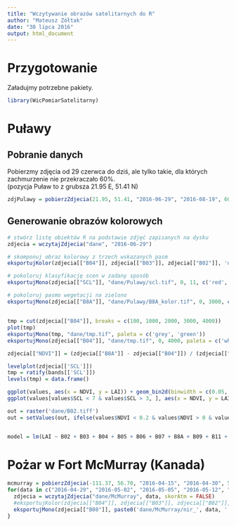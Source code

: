 ```yaml
---
title: "Wczytywanie obrazów satelitarnych do R"
author: "Mateusz Zółtak"
date: "30 lipca 2016"
output: html_document
---
```


# Przygotowanie

Załadujmy potrzebne pakiety.

```r
library(WicPomiarSatelitarny)
```

# Puławy

## Pobranie danych

Pobierzmy zdjęcia od 29 czerwca do dziś, ale tylko takie, dla których zachmurzenie nie przekraczało 60%.  
(pozycja Puław to z grubsza 21.95 E, 51.41 N)

```r
zdjPulawy = pobierzZdjecia(21.95, 51.41, "2016-06-29", "2016-08-19", 60, "dane/Pulawy")
```

## Generowanie obrazów kolorowych

```r
# stwórz listę obiektów R na podstawie zdjęć zapisanych na dysku
zdjecia = wczytajZdjecia("dane", "2016-06-29")

# skomponuj obraz kolorowy z trzech wskazanych pasm
eksportujKolor(zdjecia[["B04"]], zdjecia[["B03"]], zdjecia[["B02"]], 'dane/Pulawy/rgb.tif', 0, 5000)

# pokoloruj klasyfikację scen w zadany sposób
eksportujMono(zdjecia[["SCL"]], "dane/Pulawy/scl.tif", 0, 11, c('red', 'red', 'white', 'white', 'green', 'brown', 'blue', 'white', 'white', 'white', 'white', 'white'))

# pokoloruj pasmo wegetacji na zielono
eksportujMono(zdjecia[["B8A"]], "dane/Pulawy/B8A_kolor.tif", 0, 3000, c('grey', ''))
```

## 

```r
tmp = cut(zdjecia[["B04"]], breaks = c(100, 1000, 2000, 3000, 4000))
plot(tmp)
eksportujMono(tmp, "dane/tmp.tif", paleta = c('grey', 'green'))
eksportujMono(zdjecia[["B04"]], "dane/tmp.tif", 0, 4000, paleta = c('white', 'green'))

zdjecia[["NDVI"]] = (zdjecia[["B8A"]] - zdjecia[["B04"]]) / (zdjecia[["B8A"]] + zdjecia[["B04"]])

levelplot(zdjecia[['SCL']])
tmp = ratify(bands[['SCL']])
levels(tmp) = data.frame()

ggplot(values, aes(x = NDVI, y = LAI)) + geom_bin2d(binwidth = c(0.05, 100))
ggplot(values[values$SCL < 7 & values$SCL > 3, ], aes(x = NDVI, y = LAI)) + geom_bin2d(binwidth = c(0.05, 100))

out = raster('dane/B02.tiff')
out = setValues(out, ifelse(values$NDVI < 0.2 & values$NDVI > 0 & values$LAI > 1300 & values$LAI < 2000, 1, NA))


model = lm(LAI ~ B02 + B03 + B04 + B05 + B06 + B07 + B8A + B09 + B11 + B12, data = values[values$SCL < 7 & values$SCL > 3, ])
```

# Pożar w Fort McMurray (Kanada)

```r
mcmurray = pobierzZdjecia(-111.37, 56.70, "2016-04-15", "2016-04-30", 50, "dane/McMurray")
for(data in c("2016-04-29", "2016-05-02", "2016-05-05", "2016-05-12", "2016-05-15", "2016-05-25")){
  zdjecia = wczytajZdjecia("dane/McMurray", data, skorAtm = FALSE)
  #eksportujKolor(zdjecia[["B04"]], zdjecia[["B03"]], zdjecia[["B02"]], paste0('dane/McMurray/rgb_', data, '.tif'), 0, 2000)
  eksportujMono(zdjecia[["B08"]], paste0('dane/McMurray/nir_', data, '.tif'), 0, 3000, paleta = c('white', 'red'))
}

```